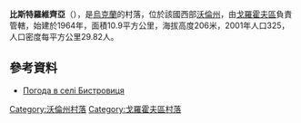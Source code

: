 {{coord|50|30|52|N|24|49|50|E|scale:30000|display=title}}

'''比斯特羅維齊亞'''（{{lang-uk|Бистровиця}}），是[[烏克蘭|烏克蘭]]的村落，位於該國西部[[沃倫州|沃倫州]]，由[[戈羅霍夫區|戈羅霍夫區]]負責管轄，始建於1964年，面積10.9平方公里，海拔高度206米，2001年人口325，人口密度每平方公里29.82人。

==參考資料==
* [http://weather.in.ua/ua/volynskaja/1155 Погода в селі Бистровиця] {{Wayback|url=http://weather.in.ua/ua/volynskaja/1155 |date=20111219111105 }}

[[Category:沃倫州村落|Category:沃倫州村落]]
[[Category:戈羅霍夫區村落|Category:戈羅霍夫區村落]]


{{Volyn-geo-stub}}